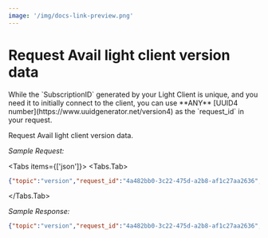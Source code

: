 ```yaml
---
image: '/img/docs-link-preview.png'
---
```



# Request Avail light client version data

<Callout type="info">
While the `SubscriptionID` generated by your Light Client is unique, and you need it to initially connect to the client,
you can use **ANY** [UUID4 number](https://www.uuidgenerator.net/version4)
as the `request_id` in your request.
</Callout>

Request Avail light client version data.

*Sample Request:*

<Tabs items={['json']}>
<Tabs.Tab>
```json
{"topic":"version","request_id":"4a482bb0-3c22-475d-a2b8-af1c27aa2636","message":{"version":"v1.12.4","network_version":"2.2.1-4f0439f4448"}}
```
</Tabs.Tab>
</Tabs>

*Sample Response:*
```json
{"topic":"version","request_id":"4a482bb0-3c22-475d-a2b8-af1c27aa2636","message":{"version":"v1.7.10","network_version":"1.10"}}
```